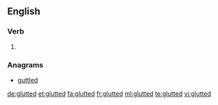 ==English==

===Verb===
{{head|en}}

# {{en-past of|glut}}

===Anagrams===
* [[guttled#English|guttled]]

[[de:glutted]]
[[et:glutted]]
[[fa:glutted]]
[[fr:glutted]]
[[ml:glutted]]
[[te:glutted]]
[[vi:glutted]]